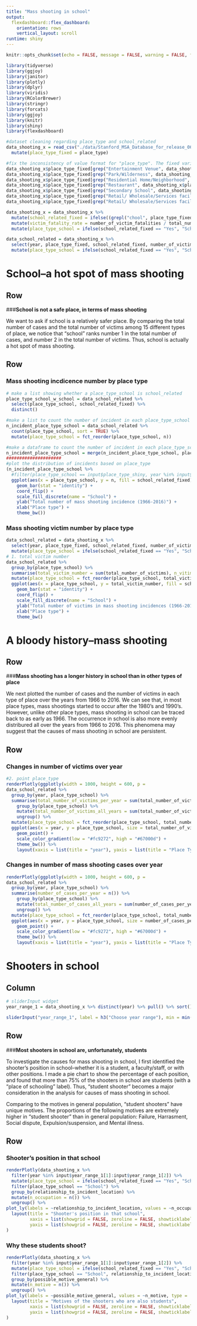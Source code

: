 ```yaml
---
title: "Mass shooting in school"
output: 
  flexdashboard::flex_dashboard:
    orientation: rows
    vertical_layout: scroll
runtime: shiny
---
```


```r
knitr::opts_chunk$set(echo = FALSE, message = FALSE, warning = FALSE, fig.align = "center")

library(tidyverse)
library(ggjoy)
library(janitor)
library(plotly)
library(dplyr)
library(viridis)
library(RColorBrewer)
library(stringr)
library(forcats)
library(ggjoy)
library(knitr)
library(shiny)
library(flexdashboard)

#dataset cleaning regarding place_type and school_related
data_shooting_x = read_csv("./data/Stanford_MSA_Database_for_release_06142016_v2.csv") %>%
  mutate(place_type_fixed = place_type)

#fix the inconsistency of value format for "place_type". The fixed variable is called place_type_fixed
data_shooting_x$place_type_fixed[grep("Entertainment Venue", data_shooting_x$place_type_fixed)] = "Entertainment venue"
data_shooting_x$place_type_fixed[grep("Park/Wilderness", data_shooting_x$place_type_fixed)] = "Park/Wildness"
data_shooting_x$place_type_fixed[grep("Residential Home/Neighborhood", data_shooting_x$place_type_fixed)] = "Residential home/Neighborhood"
data_shooting_x$place_type_fixed[grep("Restaurant", data_shooting_x$place_type_fixed)] = "Restaurant/Cafe"
data_shooting_x$place_type_fixed[grep("Secondary School", data_shooting_x$place_type_fixed)] = "Secondary school"
data_shooting_x$place_type_fixed[grep("Retail/ Wholesale/Services facility\r\nand Primary school", data_shooting_x$place_type_fixed)] = "Retail/Wholesale/Services facility\r\nand Primary school"
data_shooting_x$place_type_fixed[grep("Retail/ Wholesale/Services facility", data_shooting_x$place_type_fixed)] = "Retail/Wholesale/Services facility"

data_shooting_x = data_shooting_x %>%
  mutate(school_related_fixed = ifelse((grepl("chool", place_type_fixed) + grepl("ollege", place_type_fixed)) == 1, "Yes", "No")) %>%    #decide if the place is school based on the text in place_type. I will not use "school related", since it has too many mistakes in its values.
  mutate(victim_fatality_rate = number_of_victim_fatalities / total_number_of_victims) %>% #new variable victim fatality rate: it indicate how fatal the incident is
  mutate(place_type_school = ifelse(school_related_fixed == "Yes", "School", place_type_fixed))

data_school_related = data_shooting_x %>%
  select(year, place_type_fixed, school_related_fixed, number_of_victim_fatalities, total_number_of_victims, victim_fatality_rate) %>%
  mutate(place_type_school = ifelse(school_related_fixed == "Yes", "School", place_type_fixed)) 
```

**School--a hot spot of mass shooting**
===================================== 


Row 
---------------------------------------------------------------------

###**School is not a safe place, in terms of mass shooting**

We want to ask if school is a relatively safer place. By comparing the total number of cases and the total number of victims among 15 different types of place, we notice that "school" ranks number 1 in the total number of cases, and number 2 in the total number of victims. Thus, school is actually a hot spot of mass shooting.

Row {.tabset .tabset-fade} 
---------------------------------------------------------------------

### **Mass shooting incdicence number by place type**

```r
# make a list showing whether a place_type_school is school_related
place_type_school_w_school = data_school_related %>%
  select(place_type_school, school_related_fixed) %>%
  distinct()

#make a list to count the number of incident in each place_type_school
n_incident_place_type_school = data_school_related %>%
  count(place_type_school, sort = TRUE) %>% 
  mutate(place_type_school = fct_reorder(place_type_school, n))

#make a dataframe to count the number of incident in each place_type_school
n_incident_place_type_school = merge(n_incident_place_type_school, place_type_school_w_school)
#####################
#plot the distribution of incidents based on place_type
(n_incident_place_type_school %>%
  #filter(place_type_school == input$place_type_shiny, year %in% input$year_range[1]:input$year_range[2]) %>%
  ggplot(aes(x = place_type_school, y = n, fill = school_related_fixed)) + 
    geom_bar(stat = "identity") + 
    coord_flip() +
    scale_fill_discrete(name = "School") +
    ylab("Total number of mass shooting incidence (1966-2016)") +
    xlab("Place type") +
    theme_bw())
```

### **Mass shooting victim number by place type**

```r
data_school_related = data_shooting_x %>%
  select(year, place_type_fixed, school_related_fixed, number_of_victim_fatalities, total_number_of_victims, victim_fatality_rate) %>%
  mutate(place_type_school = ifelse(school_related_fixed == "Yes", "School", place_type_fixed))
# 1. total victim number
data_school_related %>%
  group_by(place_type_school) %>%
  summarise(total_victim_number = sum(total_number_of_victims), n_vitime_per_case = mean(total_number_of_victims), school_related_fixed = school_related_fixed[1]) %>% 
  mutate(place_type_school = fct_reorder(place_type_school, total_victim_number)) %>%
  ggplot(aes(x = place_type_school, y = total_victim_number, fill = school_related_fixed)) + 
    geom_bar(stat = "identity") + 
    coord_flip() +
    scale_fill_discrete(name = "School") +
    ylab("Total number of victims in mass shooting incidences (1966-2016)") +
    xlab("Place type") +
    theme_bw()
```

**A bloody history--mass shooting**
===================================== 

Row  
---------------------------------------------------------------------

###**Mass shooting has a longer history in school than in other types of place**

We next plotted the number of cases and the number of victims in each type of place over the years from 1966 to 2016. We can see that, in most place types, mass shootings started to occur after the 1980's and 1990's. However, unlike other place types, mass shooting in school can be traced back to as early as 1966. The occurrence in school is also more evenly distribured all over the years from 1966 to 2016. This phenomena may suggest that the causes of mass shooting in school are persistent.

Row {.tabset .tabset-fade} 
---------------------------------------------------------------------

### **Changes in number of victims over year**

```r
#2. point place_type
renderPlotly(ggplotly(width = 1000, height = 600, p =
data_school_related %>%
  group_by(year, place_type_school) %>%
  summarise(total_number_of_victims_per_year = sum(total_number_of_victims)) %>%
    group_by(place_type_school) %>%
    mutate(total_number_of_victims_all_years = sum(total_number_of_victims_per_year)) %>%
    ungroup() %>%
  mutate(place_type_school = fct_reorder(place_type_school, total_number_of_victims_all_years)) %>%
  ggplot(aes(x = year, y = place_type_school, size = total_number_of_victims_per_year, color = total_number_of_victims_all_years)) +
    geom_point() +
    scale_color_gradient(low = "#fc9272", high = "#67000d") +
    theme_bw()) %>%
    layout(xaxis = list(title = "year"), yaxis = list(title = "Place Type")))
```

### **Changes in number of mass shooting cases over year**

```r
renderPlotly(ggplotly(width = 1000, height = 600, p =
data_school_related %>%
  group_by(year, place_type_school) %>%
  summarise(number_of_cases_per_year = n()) %>%
    group_by(place_type_school) %>%
    mutate(total_number_of_cases_all_years = sum(number_of_cases_per_year)) %>%
    ungroup() %>%
  mutate(place_type_school = fct_reorder(place_type_school, total_number_of_cases_all_years)) %>%
  ggplot(aes(x = year, y = place_type_school, size = number_of_cases_per_year, color = total_number_of_cases_all_years)) +
    geom_point() +
    scale_color_gradient(low = "#fc9272", high = "#67000d") +
    theme_bw()) %>%
    layout(xaxis = list(title = "year"), yaxis = list(title = "Place Type")))
```


**Shooters in school**
===================================== 

Column {.sidebar}
----------------------------------------------------------------------

```r
# sliderInput widget
year_range_1 = data_shooting_x %>% distinct(year) %>% pull() %>% sort() %>% range()

sliderInput("year_range_1", label = h3("Choose year range"), min = min(year_range_1), max = max(year_range_1), value = c(1966, 2016), step = 1, sep = "")
```


Row 
---------------------------------------------------------------------

###**Most shooters in school are, unfortunately, students**

To investigate the causes for mass shooting in school, I first identified the shooter's position in school--whether it is a student, a faculty/staff, or with other positions. I made a pie chart to show the percentage of each position, and found that more than 75% of the shooters in school are students (with a "place of schooling" label). Thus, "student shooter" becomes a major consideration in the analysis for causes of mass shooting in school.

Comparing to the motives in general population, "student shooters" have unique motives. The proportions of the following motives are extremely higher in "student shooter" than in general population: Failure, Harrasment, Social dispute, Expulsion/suspension, and Mental illness.

Row 
---------------------------------------------------------------------

### **Shooter's position in that school**

```r
renderPlotly(data_shooting_x %>%
  filter(year %in% input$year_range_1[1]:input$year_range_1[2]) %>%
  mutate(place_type_school = ifelse(school_related_fixed == "Yes", "School", place_type_fixed)) %>%
  filter(place_type_school == "School") %>%
  group_by(relationship_to_incident_location) %>%
  mutate(n_occupation = n()) %>% 
  ungroup() %>%
plot_ly(labels = ~relationship_to_incident_location, values = ~n_occupation, type = 'pie', textposition = 'inside', textinfo = 'label+percent') %>%
  layout(title = "Shooter's position in that school",
         xaxis = list(showgrid = FALSE, zeroline = FALSE, showticklabels = FALSE),
         yaxis = list(showgrid = FALSE, zeroline = FALSE, showticklabels = FALSE))
)
```

### **Why these students shoot?**

```r
renderPlotly(data_shooting_x %>%
  filter(year %in% input$year_range_1[1]:input$year_range_1[2]) %>%
  mutate(place_type_school = ifelse(school_related_fixed == "Yes", "School", place_type_fixed)) %>%
  filter(place_type_school == "School", relationship_to_incident_location == "Place of schooling") %>%
  group_by(possible_motive_general) %>%
  mutate(n_motive = n()) %>% 
  ungroup() %>% 
plot_ly(labels = ~possible_motive_general, values = ~n_motive, type = 'pie', textposition = 'inside', textinfo = 'label+percent') %>%
  layout(title = "Motives of the shooters who are also students",
         xaxis = list(showgrid = FALSE, zeroline = FALSE, showticklabels = FALSE),
         yaxis = list(showgrid = FALSE, zeroline = FALSE, showticklabels = FALSE))
)
```
